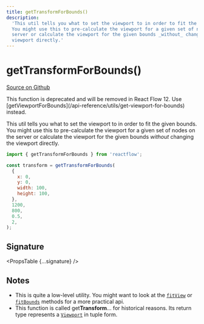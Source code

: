 ```yaml
---
title: getTransformForBounds()
description:
  'This util tells you what to set the viewport to in order to fit the given bounds.
  You might use this to pre-calculate the viewport for a given set of nodes on the
  server or calculate the viewport for the given bounds _without_ changing the
  viewport directly.'
---
```



# getTransformForBounds()

[Source on Github](https://github.com/xyflow/xyflow/blob/v11/packages/core/src/utils/graph.ts/#L273)

<Callout type="warning" emoji="⚠️">
  This function is deprecated and will be removed in React Flow 12. Use
  [getViewportForBounds](/api-reference/utils/get-viewport-for-bounds) instead.
</Callout>

This util tells you what to set the viewport to in order to fit the given bounds.
You might use this to pre-calculate the viewport for a given set of nodes on the
server or calculate the viewport for the given bounds _without_ changing the
viewport directly.

```js
import { getTransformForBounds } from 'reactflow';

const transform = getTransformForBounds(
  {
    x: 0,
    y: 0,
    width: 100,
    height: 100,
  },
  1200,
  800,
  0.5,
  2,
);
```

## Signature

<PropsTable {...signature} />

## Notes

- This is quite a low-level utility. You might want to look at the
  [`fitView`](/api-reference/types/react-flow-instance#fitview) or
  [`fitBounds`](/api-reference/types/react-flow-instance#fitbounds) methods for a more practical
  api.
- This function is called get**Transform**... for historical reasons. Its return
  type represents a [`Viewport`](/api-reference/types/viewport) in tuple form.
